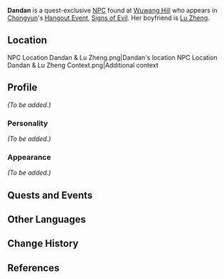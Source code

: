 {{Meta
<!-- REMOVE THIS TEMPLATE AFTER ADDING MISSING INFO -->
|missing_NPC_profile  = yes
}}
{{Character Infobox
|image            = NPC Dandan.png
|type             = Quest NPC
|region           = Liyue
|voiceEN          = [https://www.sarahblandy.com/ Sarah Blandy]<ref>Twitter: [https://twitter.com/SarahBlandyVO/status/1372212918616395776 EN VA Self Announcement]</ref>
}}
'''Dandan''' is a quest-exclusive [[NPC]] found at [[Wuwang Hill]] who appears in [[Chongyun]]'s [[Hangout Event]], [[Signs of Evil]]. Her boyfriend is [[Lu Zheng]].

==Location==
<gallery hideaddbutton="true" captionalign="center">
NPC Location Dandan & Lu Zheng.png|Dandan's location
NPC Location Dandan & Lu Zheng Context.png|Additional context
</gallery>

==Profile==
''(To be added.)''

===Personality===
''(To be added.)''

===Appearance===
''(To be added.)''

==Quests and Events==
{{Quest Appearances}}

==Other Languages==
{{Other Languages|default_hidden = 1
|en      = Dandan
|zhs     = 丹丹
|zhs_rm  = Dāndān
|zht     = 丹丹
|zht_rm  = Dāndān
|ja      = 丹丹
|ja_rm   = Tantan{{Assumed}}
|ko      = {{tt|단단|丹丹}}
|ko_rm   = Dandan
|es      = Dandan
|fr      = Dandan
|ru      = Дань Дань
|th      = Dandan
|vi      = Dandan
|de      = Dandan
|id      = Dandan
|pt      = Dandan
}}

==Change History==
{{Change History|1.4}}

==References==
{{Reflist}}